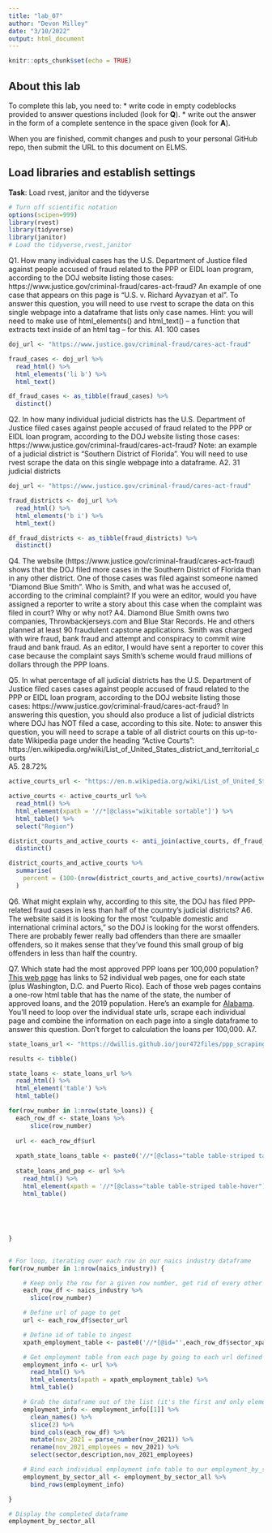 ```yaml
---
title: "lab_07"
author: "Devon Milley"
date: "3/10/2022"
output: html_document
---
```


```r
knitr::opts_chunk$set(echo = TRUE)
```

## About this lab

To complete this lab, you need to:
* write code in empty codeblocks provided to answer questions included (look for **Q**).
* write out the answer in the form of a complete sentence in the space given (look for **A**).

When you are finished, commit changes and push to your personal GitHub repo, then submit the URL to this document on ELMS.

## Load libraries and establish settings
**Task**: Load rvest, janitor and the tidyverse
```r
# Turn off scientific notation
options(scipen=999)
library(rvest)
library(tidyverse)
library(janitor)
# Load the tidyverse,rvest,janitor

```


Q1. How many individual cases has the U.S. Department of Justice filed against people accused of fraud related to the PPP or EIDL loan program, according to the DOJ website listing those cases: https://www.justice.gov/criminal-fraud/cares-act-fraud?  An example of one case that appears on this page is "U.S. v. Richard Ayvazyan et al". To answer this question, you will need to use rvest to scrape the data on this single webpage into a dataframe that lists only case names. Hint: you will need to make use of html_elements() and html_text() -- a function that extracts text inside of an html tag -- for this.
A1. 100 cases

```r
doj_url <- "https://www.justice.gov/criminal-fraud/cares-act-fraud"

fraud_cases <- doj_url %>% 
  read_html() %>% 
  html_elements('li b') %>%
  html_text()

df_fraud_cases <- as_tibble(fraud_cases) %>% 
  distinct()
```

Q2. In how many individual judicial districts has the U.S. Department of Justice filed cases against people accused of fraud related to the PPP or EIDL loan program, according to the DOJ website listing those cases: https://www.justice.gov/criminal-fraud/cares-act-fraud?  Note: an example of a judicial district is "Southern District of Florida". You will need to use rvest scrape the data on this single webpage into a dataframe.
A2. 31 judicial districts

```r
doj_url <- "https://www.justice.gov/criminal-fraud/cares-act-fraud"

fraud_districts <- doj_url %>% 
  read_html() %>% 
  html_elements('b i') %>% 
  html_text()

df_fraud_districts <- as_tibble(fraud_districts) %>% 
  distinct()
```

Q4. The website (https://www.justice.gov/criminal-fraud/cares-act-fraud) shows that the DOJ filed more cases in the Southern District of Florida than in any other district. One of those cases was filed against someone named "Diamond Blue Smith". Who is Smith, and what was he accused of, according to the criminal complaint? If you were an editor, would you have assigned a reporter to write a story about this case when the complaint was filed in court? Why or why not?
A4. Diamond Blue Smith owns two companies, Throwbackjerseys.com and Blue Star Records. He and others planned at least 90 fraudulent capstone applications. Smith was charged with wire fraud, bank fraud and attempt and conspiracy to commit wire fraud and bank fraud. As an editor, I would have sent a reporter to cover this case because the complaint says Smith's scheme would fraud millions of dollars through the PPP loans.

Q5. In what percentage of all judicial districts has the U.S. Department of Justice filed cases cases against people accused of fraud related to the PPP or EIDL loan program, according to the DOJ website listing those cases: https://www.justice.gov/criminal-fraud/cares-act-fraud? In answering this question, you should also produce a list of judicial districts where DOJ has NOT filed a case, according to this site.  Note: to answer this question, you will need to scrape a table of all district courts on this up-to-date Wikipedia page under the heading "Active Courts": https://en.wikipedia.org/wiki/List_of_United_States_district_and_territorial_courts  
A5. 28.72%


```r
active_courts_url <- "https://en.m.wikipedia.org/wiki/List_of_United_States_district_and_territorial_courts"

active_courts <- active_courts_url %>% 
  read_html() %>% 
  html_element(xpath = '//*[@class="wikitable sortable"]') %>%
  html_table() %>% 
  select("Region")

district_courts_and_active_courts <- anti_join(active_courts, df_fraud_districts, by=c("Region" = "value")) %>% 
  distinct()

district_courts_and_active_courts %>% 
  summarise(
    percent = (100-(nrow(district_courts_and_active_courts)/nrow(active_courts))*100)
  )

```
Q6. What might explain why, according to this site, the DOJ has filed PPP-related fraud cases in less than half of the country's judicial districts?
A6. The website said it is looking for the most "culpable domestic and international criminal actors," so the DOJ is looking for the worst offenders. There are probably fewer really bad offenders than there are smaaller offenders, so it makes sense that they've found this small group of big offenders in less than half the country.  

Q7. Which state had the most approved PPP loans per 100,000 population? [This web page](https://dwillis.github.io/jour472files/ppp_scraping_example/index.html) has links to 52 individual web pages, one for each state (plus Washington, D.C. and Puerto Rico). Each of those web pages contains a one-row html table that has the name of the state, the number of approved loans, and the 2019 population. Here's an example for [Alabama](https://dwillis.github.io/jour472files/ppp_scraping_example/states/alabama.html). You'll need to loop over the individual state urls, scrape each individual page and combine the information on each page into a single dataframe to answer this question. Don't forget to calculation the loans per 100,000.
A7.
```r
state_loans_url <- "https://dwillis.github.io/jour472files/ppp_scraping_example/index.html"

results <- tibble()

state_loans <- state_loans_url %>% 
  read_html() %>% 
  html_element('table') %>%
  html_table()

for(row_number in 1:nrow(state_loans)) {
  each_row_df <- state_loans %>%
      slice(row_number)
  
  url <- each_row_df$url
  
  xpath_state_loans_table <- paste0('//*[@class="table table-striped table-hover"]')
  
  state_loans_and_pop <- url %>% 
    read_html() %>% 
    html_element(xpath = '//*[@class="table table-striped table-hover"]') %>% 
    html_table() 

  
  
  
  
}
  
```

```r
# For loop, iterating over each row in our naics industry dataframe
for(row_number in 1:nrow(naics_industry)) {

    # Keep only the row for a given row number, get rid of every other row
    each_row_df <- naics_industry %>%
      slice(row_number)

    # Define url of page to get
    url <- each_row_df$sector_url

    # Define id of table to ingest
    xpath_employment_table <- paste0('//*[@id="',each_row_df$sector_xpath_id,'"]')

    # Get employment table from each page by going to each url defined above, reading in the html with read_html(), extracting the table with the id generated by the xpath code using html_elements), and then turning the html into a proper dataframe using html_table().  The dataframe is in a nested list, which we'll have to extract in the next step.
    employment_info <- url %>%
      read_html() %>%
      html_elements(xpath = xpath_employment_table) %>%
      html_table()

    # Grab the dataframe out of the list (it's the first and only element inside the list); clean up the field names with clean_names(); use slice(2) to keep only the second row; use bind_cols() to append the sector code and name to this table; turn jun_2021 column into a proper number, and rename it.  Then select only three columns we need.
    employment_info <- employment_info[[1]] %>%
      clean_names() %>%
      slice(2) %>%
      bind_cols(each_row_df) %>%
      mutate(nov_2021 = parse_number(nov_2021)) %>%
      rename(nov_2021_employees = nov_2021) %>%
      select(sector,description,nov_2021_employees)

    # Bind each individual employment info table to our employment_by_sector_all dataframe
    employment_by_sector_all <- employment_by_sector_all %>%
      bind_rows(employment_info)

}

# Display the completed dataframe
employment_by_sector_all

```

